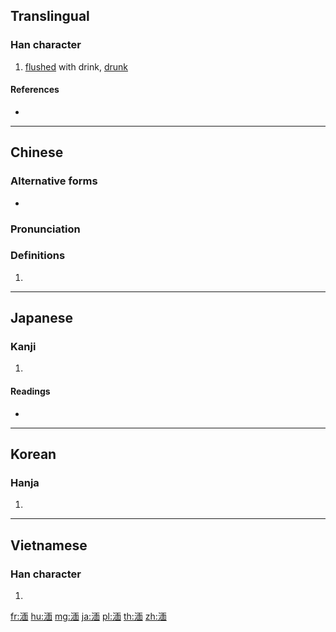 {{character info/new}}
==Translingual==

===Han character===
{{Han char|rn=85|rad=水|as=09|sn=12|four=31160|canj=EMWL|ids=⿰氵面}}

# [[flushed]] with drink, [[drunk]]

====References====
* {{Han ref|kx=0636.260|dkj=17826|dj=1043.240|hdz=31672.030|uh=6E4E|ud=28238|bh=B542|bd=46402}}

----

==Chinese==
{{zh-forms}}

===Alternative forms===
* {{zh-l|𩈳}}

===Pronunciation===
{{zh-pron
|m=miǎn
|c=min5
|h=pfs=
|md=
|mn=bián/biān/bín
|w=
|mc=y
|oc=y
|cat=a
}}

===Definitions===
{{zh-hanzi}}

# {{rfdef|lang=zh}}

----

==Japanese==

===Kanji===
{{ja-kanji|grade=|rs=水09}}

# {{defn|lang=ja|sort=水09}}

====Readings====
* {{ja-readings|on=[[べん]] (ben), [[めん]] (men)|kun=[[おぼれる]] (oboreru), [[しずむ]] (shizumu)}}

----

==Korean==

===Hanja===
{{ko-hanja|hangeul=면|eumhun=|rv=myeon|mr=myŏn|y=myen}}

# {{defn|lang=ko|sort=水09}}

----

==Vietnamese==

===Han character===
{{vi-hantu|[[giờn]]|rs=水09}}

# {{defn|lang=vi|sort=水09}}

[[fr:湎]]
[[hu:湎]]
[[mg:湎]]
[[ja:湎]]
[[pl:湎]]
[[th:湎]]
[[zh:湎]]